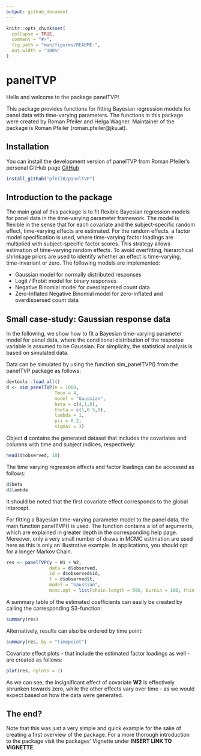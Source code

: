 ```yaml
---
output: github_document
---
```


<!-- README.md is generated from README.Rmd. Please edit that file -->

```r
knitr::opts_chunk$set(
  collapse = TRUE,
  comment = "#>",
  fig.path = "man/figures/README-",
  out.width = "100%"
)
```

# panelTVP

Hello and welcome to the package panelTVP! 

This package provides functions for fitting Bayesian regression models for panel data with time-varying parameters. The functions in this package were created by Roman Pfeiler and Helga Wagner. Maintainer of the package is Roman Pfeiler (roman.pfeiler@jku.at).

## Installation

You can install the development version of panelTVP from Roman Pfeiler's personal GitHub page [GitHub](https://github.com/pfeilR/) 

``` r
install_github("pfeilR/panelTVP")
```

## Introduction to the package

The main goal of this package is to fit flexible Bayesian regression models for panel data in the time-varying parameter framework. The model is flexible in the sense that for each covariate and the subject-specific random effect, time-varying effects are estimated. For the random effects, a factor model specification is used, where time-varying factor loadings are multiplied with subject-specific factor scores. This strategy allows estimation of time-varying random effects. To avoid overfitting, hierarchical shrinkage priors are used to identify whether an effect is time-varying, time-invariant or zero. The following models are implemented:

* Gaussian model for normally distributed responses
* Logit / Probit model for binary responses
* Negative Binomial model for overdispersed count data
* Zero-Inflated Negative Binomial model for zero-inflated and overdispersed count data

## Small case-study: Gaussian response data

In the following, we show how to fit a Bayesian time-varying parameter model for panel data, where the conditional distribution of the response variable is assumed to be Gaussian. For simplicity, the statistical analysis is based on simulated data. 

Data can be simulated by using the function sim_panelTVP() from the panelTVP package as follows:

```r
devtools::load_all()
d <- sim_panelTVP(n = 1000,
                  Tmax = 4,
                  model = "Gaussian",
                  beta = c(4,1,0),
                  theta = c(1,0.5,0),
                  lambda = 1,
                  psi = 0.2,
                  sigma2 = 3)
```

Object **d** contains the generated dataset that includes the covariates and columns with time and subject indices, respectively:

```r
head(d$observed, 10)
```

The time varying regression effects and factor loadings can be accessed as follows:

```r
d$beta
d$lambda
```

It should be noted that the first covariate effect corresponds to the global intercept.

For fitting a Bayesian time-varying parameter model to the panel data, the main function panelTVP() is used. The function contains a lot of arguments, which are explained in greater depth in the corresponding help page. Moreover, only a very small number of draws in MCMC estimation are used here as this is only an illustrative example. In applications, you should opt for a longer Markov Chain.

```r
res <- panelTVP(y ~ W1 + W2,
                data = d$observed,
                id = d$observed$id,
                t = d$observed$t,
                model = "Gaussian",
                mcmc.opt = list(chain.length = 500, burnin = 100, thin = 2, asis = TRUE))
```

A summary table of the estimated coefficients can easily be created by calling the corresponding S3-function:

```r
summary(res)
```

Alternatively, results can also be ordered by time point:

```r
summary(res, by = "timepoint")
```

Covariate effect plots - that include the estimated factor loadings as well - are created as follows:

```r
plot(res, nplots = 2)
```

As we can see, the insignificant effect of covariate **W2** is effectively shrunken towards zero, while the other effects vary over time - as we would expect based on how the data were generated.

## The end?

Note that this was just a very simple and quick example for the sake of creating a first overview of the package. For a more thorough introduction to the package visit the packages' Vignette under **INSERT LINK TO VIGNETTE**.

